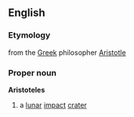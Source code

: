 ==English==
===Etymology===
from the [[Greek]] philosopher [[w:Aristotle|Aristotle]]
===Proper noun===
{{wikipediapar|Aristoteles (crater)}}
'''Aristoteles'''
# a [[lunar]] [[impact]] [[crater]]